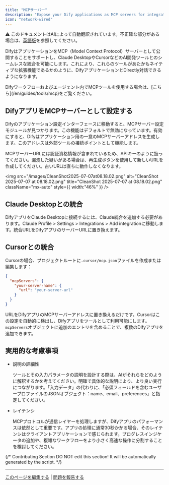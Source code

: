 ```yaml
---
title: "MCPサーバー"
description: "Expose your Dify applications as MCP servers for integration with Claude Desktop, Cursor, and other AI development tools"
icon: "network-wired"
---
```


<Note> ⚠️ このドキュメントはAIによって自動翻訳されています。不正確な部分がある場合は、[英語版](/en/documentation/pages/publish/publish-mcp)を参照してください。</Note>


DifyはアプリケーションをMCP（Model Context Protocol）サーバーとして公開することをサポートし、Claude DesktopやCursorなどのAI開発ツールとのシームレスな統合を可能にします。これにより、これらのツールがあたかもネイティブな拡張機能であるかのように、DifyアプリケーションとDirectly対話できるようになります。

<Note>
  Difyワークフローおよびエージェント内でMCPツールを使用する場合は、[こちら](/en/guides/tools/mcp)をご覧ください。
</Note>

## DifyアプリをMCPサーバーとして設定する

Difyのアプリケーション設定インターフェースに移動すると、MCPサーバー設定モジュールが見つかります。この機能はデフォルトで無効になっています。有効にすると、Difyはアプリケーション用の一意のMCPサーバーアドレスを生成します。このアドレスは外部ツールの接続ポイントとして機能します。

<Danger>
  MCPサーバーURLには認証資格情報が含まれているため、APIキーのように扱ってください。漏洩した疑いがある場合は、再生成ボタンを使用して新しいURLを作成してください。古いURLは直ちに動作しなくなります。
</Danger>

<img
  src="/images/CleanShot2025-07-07at08.18.02.png"
  alt="CleanShot 2025-07-07 at 08.18.02.png"
  title="CleanShot 2025-07-07 at 08.18.02.png"
  className="mx-auto"
  style={{ width:"46%" }}
/>

## Claude Desktopとの統合

DifyアプリをClaude Desktopに接続するには、Claude統合を追加する必要があります。Claude Profile > Settings > Integrations > Add integrationに移動します。統合URLをDifyアプリのサーバーURLに置き換えます。

## Cursorとの統合

Cursorの場合、プロジェクトルートに`.cursor/mcp.json`ファイルを作成または編集します：

```json
{
  "mcpServers": {
    "your-server-name": {
      "url": "your-server-url"
    }
  }
}
```

URLをDifyアプリのMCPサーバーアドレスに置き換えるだけです。Cursorはこの設定を自動的に検出し、Difyアプリをツールとして利用可能にします。`mcpServers`オブジェクトに追加のエントリを含めることで、複数のDifyアプリを追加できます。

## 実用的な考慮事項

- 説明の詳細性

  ツールとその入力パラメータの説明を設計する際は、AIがそれらをどのように解釈するかを考えてください。明確で具体的な説明により、より良い実行につながります。「入力データ」の代わりに、「必須フィールドを含むユーザープロファイルのJSONオブジェクト：name、email、preferences」と指定してください。

- レイテンシ

  MCPプロトコルが通信レイヤーを処理しますが、Difyアプリのパフォーマンスは依然として重要です。アプリの処理に通常30秒かかる場合、そのレイテンシはクライアントアプリケーションで感じられます。プログレスインジケータの追加や、複雑なワークフローをより小さく高速な操作に分割することを検討してください。

{/*
Contributing Section
DO NOT edit this section!
It will be automatically generated by the script.
*/}

---

[このページを編集する](https://github.com/langgenius/dify-docs/edit/main/ja-jp/documentation/pages/publish/publish-mcp.mdx) | [問題を報告する](https://github.com/langgenius/dify-docs/issues/new?template=docs.yml)

